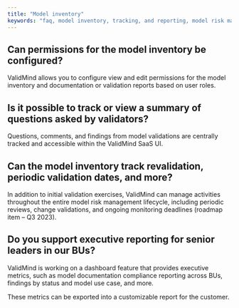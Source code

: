 ```yaml
---
title: "Model inventory"
keywords: "faq, model inventory, tracking, and reporting, model risk management, ValidMind"
---
```


## Can permissions for the model inventory be configured?

ValidMind allows you to configure view and edit permissions for the model inventory and documentation or validation reports based on user roles.

## Is it possible to track or view a summary of questions asked by validators?

Questions, comments, and findings from model validations are centrally tracked and accessible within the ValidMind SaaS UI.

## Can the model inventory track revalidation, periodic validation dates, and more?

In addition to initial validation exercises, ValidMind can manage activities throughout the entire model risk management lifecycle, including periodic reviews, change validations, and ongoing monitoring deadlines (roadmap item – Q3 2023).

## Do you support executive reporting for senior leaders in our BUs?

ValidMind is working on a dashboard feature that provides executive metrics, such as model documentation compliance reporting across BUs, findings by status and model use case, and more.

These metrics can be exported into a customizable report for the customer.
